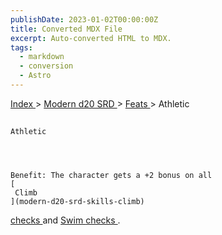 ```yaml
---
publishDate: 2023-01-02T00:00:00Z
title: Converted MDX File
excerpt: Auto-converted HTML to MDX.
tags:
  - markdown
  - conversion
  - Astro
---
```







[
      Index
     ](-index)
     >
     [
      Modern d20 SRD
     ](modern-d20-srd-index)
     >
     [
      Feats
     ](modern-d20-srd-feats-index)
     > Athletic
    




## 
    Athletic
   



    Benefit: The character gets a +2 bonus on all
    [
     Climb
    ](modern-d20-srd-skills-climb)
[
     checks
    ](modern-d20-srd-skills-skill-basics-php#skill-check-index)
    and
    [
     Swim
    ](modern-d20-srd-skills-swim)
[
     checks
    ](modern-d20-srd-skills-skill-basics-php#skill-check-index)
    .
   






